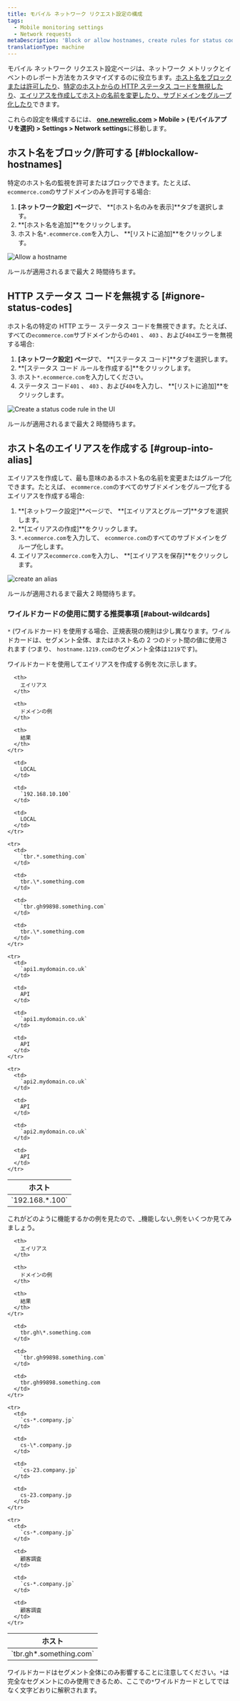 ```yaml
---
title: モバイル ネットワーク リクエスト設定の構成
tags:
  - Mobile monitoring settings
  - Network requests
metaDescription: 'Block or allow hostnames, create rules for status codes, and create aliases for hostnames.'
translationType: machine
---
```





モバイル ネットワーク リクエスト設定ページは、ネットワーク メトリックとイベントのレポート方法をカスタマイズするのに役立ちます。[ホスト名をブロックまたは許可したり](#blockallow-hostnames)、[特定のホストからの HTTP ステータス コードを無視したり](#ignore-status-codes)、[エイリアスを作成してホストの名前を変更したり、サブドメインをグループ化したり](#group-into-alias)できます。

これらの設定を構成するには、 **[one.newrelic.com](https://one.newrelic.com/all-capabilities) > Mobile > (モバイルアプリを選択) > Settings > Network settings**に移動します。

## ホスト名をブロック/許可する [#blockallow-hostnames]

特定のホスト名の監視を許可またはブロックできます。たとえば、 `ecommerce.com`のサブドメインのみを許可する場合:

1. **\[ネットワーク設定] ページ**で、 **\[ホスト名のみを表示]**タブを選択します。
2. **\[ホスト名を追加]**をクリックします。
3. ホスト名`*.ecommerce.com`を入力し、 **\[リストに追加]**をクリックします。

<img
  title="Allow a hostname"
  alt="Allow a hostname"
  src={mobileShowHostname}
/>

ルールが適用されるまで最大 2 時間待ちます。

## HTTP ステータス コードを無視する [#ignore-status-codes]

ホスト名の特定の HTTP エラー ステータス コードを無視できます。たとえば、すべての`ecommerce.com`サブドメインからの`401` 、 `403` 、および`404`エラーを無視する場合:

1. **\[ネットワーク設定] ページ**で、 **\[ステータス コード]**タブを選択します。
2. **\[ステータス コード ルールを作成する]**をクリックします。
3. ホスト`*.ecommerce.com`を入力してください。
4. ステータス コード`401` 、 `403` 、および`404`を入力し、 **\[リストに追加]**をクリックします。

<img
  title="Create a status code rule"
  alt="Create a status code rule in the UI"
  src={mobileNewStatusRule}
/>

ルールが適用されるまで最大 2 時間待ちます。

## ホスト名のエイリアスを作成する [#group-into-alias]

エイリアスを作成して、最も意味のあるホスト名の名前を変更またはグループ化できます。たとえば、 `ecommerce.com`のすべてのサブドメインをグループ化するエイリアスを作成する場合:

1. **\[ネットワーク設定]**ページで、 **\[エイリアスとグループ]**タブを選択します。
2. **\[エイリアスの作成]**をクリックします。
3. `*.ecommerce.com`を入力して、 `ecommerce.com`のすべてのサブドメインをグループ化します。
4. エイリアス`ecommerce.com`を入力し、 **\[エイリアスを保存]**をクリックします。

<img
  title="Create an alias"
  alt="create an alias"
  src={mobileCreateAlias}
/>

ルールが適用されるまで最大 2 時間待ちます。

### ワイルドカードの使用に関する推奨事項 [#about-wildcards]

`*` (ワイルドカード) を使用する場合、正規表現の規則は少し異なります。ワイルドカードは、セグメント全体、またはホスト名の 2 つのドット間の値に使用されます (つまり、 `hostname.1219.com`のセグメント全体は`1219`です)。

ワイルドカードを使用してエイリアスを作成する例を次に示します。

<table>
  <thead>
    <tr>
      <th>
        ホスト
      </th>

      <th>
        エイリアス
      </th>

      <th>
        ドメインの例
      </th>

      <th>
        結果
      </th>
    </tr>
  </thead>

  <tbody>
    <tr>
      <td>
        `192.168.*.100`
      </td>

      <td>
        LOCAL
      </td>

      <td>
        `192.168.10.100`
      </td>

      <td>
        LOCAL
      </td>
    </tr>

    <tr>
      <td>
        `tbr.*.something.com`
      </td>

      <td>
        tbr.\*.something.com
      </td>

      <td>
        `tbr.gh99898.something.com`
      </td>

      <td>
        tbr.\*.something.com
      </td>
    </tr>

    <tr>
      <td>
        `api1.mydomain.co.uk`
      </td>

      <td>
        API
      </td>

      <td>
        `api1.mydomain.co.uk`
      </td>

      <td>
        API
      </td>
    </tr>

    <tr>
      <td>
        `api2.mydomain.co.uk`
      </td>

      <td>
        API
      </td>

      <td>
        `api2.mydomain.co.uk`
      </td>

      <td>
        API
      </td>
    </tr>
  </tbody>
</table>

これがどのように機能するかの例を見たので、_機能しない_例をいくつか見てみましょう。

<table>
  <thead>
    <tr>
      <th>
        ホスト
      </th>

      <th>
        エイリアス
      </th>

      <th>
        ドメインの例
      </th>

      <th>
        結果
      </th>
    </tr>
  </thead>

  <tbody>
    <tr>
      <td>
        `tbr.gh*.something.com`
      </td>

      <td>
        tbr.gh\*.something.com
      </td>

      <td>
        `tbr.gh99898.something.com`
      </td>

      <td>
        tbr.gh99898.something.com
      </td>
    </tr>

    <tr>
      <td>
        `cs-*.company.jp`
      </td>

      <td>
        cs-\*.company.jp
      </td>

      <td>
        `cs-23.company.jp`
      </td>

      <td>
        cs-23.company.jp
      </td>
    </tr>

    <tr>
      <td>
        `cs-*.company.jp`
      </td>

      <td>
        顧客調査
      </td>

      <td>
        `cs-*.company.jp`
      </td>

      <td>
        顧客調査
      </td>
    </tr>
  </tbody>
</table>

ワイルドカードはセグメント全体にのみ影響することに注意してください。`*`は完全なセグメントにのみ使用できるため、ここでの`*`ワイルドカードとしてではなく文字どおりに解釈されます。